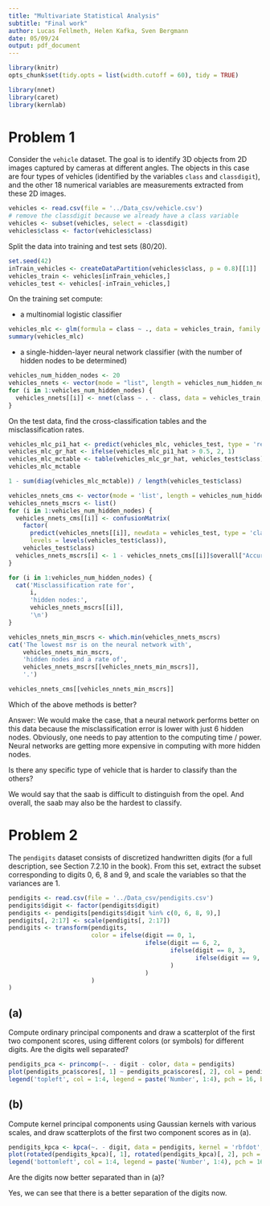 ```yaml
---
title: "Multivariate Statistical Analysis"
subtitle: "Final work"
author: Lucas Fellmeth, Helen Kafka, Sven Bergmann
date: 05/09/24
output: pdf_document
---
```


```r
library(knitr)
opts_chunk$set(tidy.opts = list(width.cutoff = 60), tidy = TRUE)
```
```r
library(nnet)
library(caret)
library(kernlab)
```
# Problem 1

Consider the ``vehicle`` dataset.
The goal is to identify 3D objects from 2D images captured by cameras at different angles.
The objects in this case are four types of vehicles
(identified by the variables ``class`` and ``classdigit``),
and the other 18 numerical variables are measurements extracted from these 2D images.

```r
vehicles <- read.csv(file = '../Data_csv/vehicle.csv')
# remove the classdigit because we already have a class variable
vehicles <- subset(vehicles, select = -classdigit)
vehicles$class <- factor(vehicles$class)
```

Split the data into training and test sets (80/20).

```r
set.seed(42)
inTrain_vehicles <- createDataPartition(vehicles$class, p = 0.8)[[1]]
vehicles_train <- vehicles[inTrain_vehicles,]
vehicles_test <- vehicles[-inTrain_vehicles,]
```

On the training set compute:

- a multinomial logistic classifier

```r
vehicles_mlc <- glm(formula = class ~ ., data = vehicles_train, family = binomial)
summary(vehicles_mlc)
```

- a single-hidden-layer neural network classifier (with the number of hidden nodes to be determined)

```r
vehicles_num_hidden_nodes <- 20
vehicles_nnets <- vector(mode = "list", length = vehicles_num_hidden_nodes)
for (i in 1:vehicles_num_hidden_nodes) {
  vehicles_nnets[[i]] <- nnet(class ~ . - class, data = vehicles_train, size = i, trace = F)
}
```

On the test data,
find the cross-classification tables and the misclassification rates.

```r
vehicles_mlc_pi1_hat <- predict(vehicles_mlc, vehicles_test, type = 'response')
vehicles_mlc_gr_hat <- ifelse(vehicles_mlc_pi1_hat > 0.5, 2, 1)
vehicles_mlc_mctable <- table(vehicles_mlc_gr_hat, vehicles_test$class)
vehicles_mlc_mctable
```

```r
1 - sum(diag(vehicles_mlc_mctable)) / length(vehicles_test$class)
```

```r
vehicles_nnets_cms <- vector(mode = 'list', length = vehicles_num_hidden_nodes)
vehicles_nnets_mscrs <- list()
for (i in 1:vehicles_num_hidden_nodes) {
  vehicles_nnets_cms[[i]] <- confusionMatrix(
    factor(
      predict(vehicles_nnets[[i]], newdata = vehicles_test, type = 'class'),
      levels = levels(vehicles_test$class)),
    vehicles_test$class)
  vehicles_nnets_mscrs[i] <- 1 - vehicles_nnets_cms[[i]]$overall["Accuracy"]
}
```

```r
for (i in 1:vehicles_num_hidden_nodes) {
  cat('Misclassification rate for',
      i,
      'hidden nodes:',
      vehicles_nnets_mscrs[[i]],
      '\n')
}
```

```r
vehicles_nnets_min_mscrs <- which.min(vehicles_nnets_mscrs)
cat('The lowest msr is on the neural network with',
    vehicles_nnets_min_mscrs,
    'hidden nodes and a rate of',
    vehicles_nnets_mscrs[[vehicles_nnets_min_mscrs]],
    '.')
```

```r
vehicles_nnets_cms[[vehicles_nnets_min_mscrs]]
```

Which of the above methods is better?

Answer: We would make the case,
that a neural network performs better on this data because the misclassification error is lower with just 6 hidden nodes.
Obviously, one needs to pay attention to the computing time / power.
Neural networks are getting more expensive in computing with more hidden nodes.

Is there any specific type of vehicle that is harder to classify than the others?

We would say that the saab is difficult to distinguish from the opel.
And overall, the saab may also be the hardest to classify.

# Problem 2

The ``pendigits`` dataset consists of discretized handwritten digits
(for a full description, see Section 7.2.10 in the book).
From this set, extract the subset corresponding to digits 0, 6, 8 and 9,
and scale the variables so that the variances are 1.

```r
pendigits <- read.csv(file = '../Data_csv/pendigits.csv')
pendigits$digit <- factor(pendigits$digit)
pendigits <- pendigits[pendigits$digit %in% c(0, 6, 8, 9),]
pendigits[, 2:17] <- scale(pendigits[, 2:17])
pendigits <- transform(pendigits,
                       color = ifelse(digit == 0, 1,
                                      ifelse(digit == 6, 2,
                                             ifelse(digit == 8, 3,
                                                    ifelse(digit == 9, 4, 0)
                                             )
                                      )
                       )
)
```

## (a)
Compute ordinary principal components and draw a scatterplot of the first two component scores,
using different colors (or symbols) for different digits.
Are the digits well separated?

```r
pendigits_pca <- princomp(~. - digit - color, data = pendigits)
plot(pendigits_pca$scores[, 1] ~ pendigits_pca$scores[, 2], col = pendigits$color, pch = 16)
legend('topleft', col = 1:4, legend = paste('Number', 1:4), pch = 16, bty = 'n')
```

## (b)
Compute kernel principal components using Gaussian kernels with various scales,
and draw scatterplots of the first two component scores as in (a).

```r
pendigits_kpca <- kpca(~. - digit, data = pendigits, kernel = 'rbfdot', kpar = list(sigma = 0.1), features = 2)
plot(rotated(pendigits_kpca)[, 1], rotated(pendigits_kpca)[, 2], pch = 16, col = as.numeric(pendigits$color))
legend('bottomleft', col = 1:4, legend = paste('Number', 1:4), pch = 16, bty = 'n')
```

Are the digits now better separated than in (a)?

Yes, we can see that there is a better separation of the digits now.